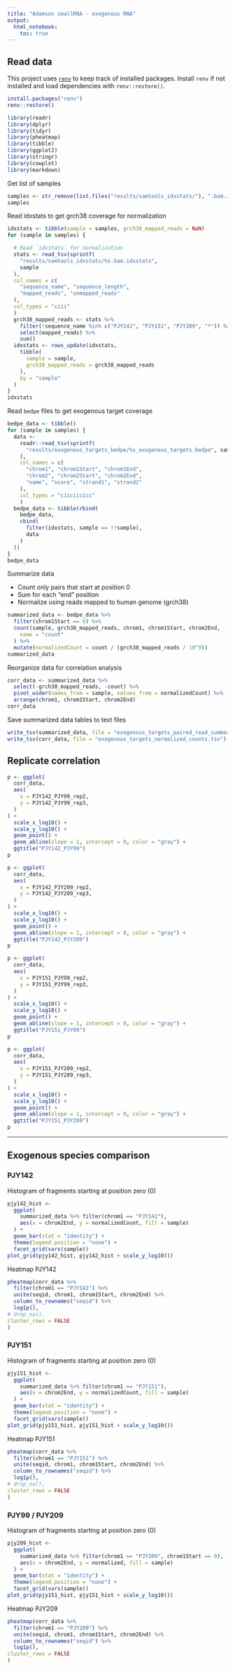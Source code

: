 ```yaml
---
title: "Adamson smallRNA - exogenous RNA"
output:
  html_notebook:
    toc: true
---
```


## Read data

This project uses [`renv`](https://rstudio.github.io/renv/articles/renv.html)
to keep track of installed packages. Install `renv` if not installed and load
dependencies with `renv::restore()`.

```r
install.packages("renv")
renv::restore()
```

```r
library(readr)
library(dplyr)
library(tidyr)
library(pheatmap)
library(tibble)
library(ggplot2)
library(stringr)
library(cowplot)
library(markdown)
```


Get list of samples

```r
samples <- str_remove(list.files("results/samtools_idxstats/"), ".bam.idxstats")
samples
```

Read idxstats to get grch38 coverage for normalization

```r
idxstats <- tibble(sample = samples, grch38_mapped_reads = NaN)
for (sample in samples) {

  # Read `idxstats` for normalization
  stats <- read_tsv(sprintf(
    "results/samtools_idxstats/%s.bam.idxstats",
    sample
  ),
  col_names = c(
    "sequence_name", "sequence_length",
    "mapped_reads", "unmapped_reads"
  ),
  col_types = "ciii"
  )
  grch38_mapped_reads <- stats %>%
    filter(!sequence_name %in% c("PJY142", "PJY151", "PJY209", "*")) %>%
    select(mapped_reads) %>%
    sum()
  idxstats <- rows_update(idxstats,
    tibble(
      sample = sample,
      grch38_mapped_reads = grch38_mapped_reads
    ),
    by = "sample"
  )
}
idxstats
```

Read `bedpe` files to get exogenous target coverage

```r
bedpe_data <- tibble()
for (sample in samples) {
  data <-
    readr::read_tsv(sprintf(
      "results/exogenous_targets_bedpe/%s_exogenous_targets.bedpe", sample
    ),
    col_names = c(
      "chrom1", "chrom1Start", "chrom1End",
      "chrom2", "chrom2Start", "chrom2End",
      "name", "score", "strand1", "strand2"
    ),
    col_types = "ciiciicicc"
    )
  bedpe_data <- tibble(rbind(
    bedpe_data,
    cbind(
      filter(idxstats, sample == !!sample),
      data
    )
  ))
}
bedpe_data
```

Summarize data

* Count only pairs that start at position 0
* Sum for each "end" position
* Normalize using reads mapped to human genome (grch38)

```r
summarized_data <- bedpe_data %>%
  filter(chrom1Start == 0) %>%
  count(sample, grch38_mapped_reads, chrom1, chrom1Start, chrom2End,
    name = "count"
  ) %>%
  mutate(normalizedCount = count / (grch38_mapped_reads / 10^9))
summarized_data
```

Reorganize data for correlation analysis

```r
corr_data <- summarized_data %>%
  select(-grch38_mapped_reads, -count) %>%
  pivot_wider(names_from = sample, values_from = normalizedCount) %>%
  arrange(chrom1, chrom1Start, chrom2End)
corr_data
```

Save summarized data tables to text files

```r
write_tsv(summarized_data, file = "exogenous_targets_paired_read_summary.tsv")
write_tsv(corr_data, file = "exogenous_targets_normalized_counts.tsv")
```


## Replicate correlation

```r
p <- ggplot(
  corr_data,
  aes(
    x = PJY142_PJY99_rep2,
    y = PJY142_PJY99_rep3,
  )
) +
  scale_x_log10() +
  scale_y_log10() +
  geom_point() +
  geom_abline(slope = 1, intercept = 0, color = "gray") +
  ggtitle("PJY142_PJY99")
p
```

```r
p <- ggplot(
  corr_data,
  aes(
    x = PJY142_PJY209_rep2,
    y = PJY142_PJY209_rep3,
  )
) +
  scale_x_log10() +
  scale_y_log10() +
  geom_point() +
  geom_abline(slope = 1, intercept = 0, color = "gray") +
  ggtitle("PJY142_PJY209")
p
```

```r
p <- ggplot(
  corr_data,
  aes(
    x = PJY151_PJY99_rep2,
    y = PJY151_PJY99_rep3,
  )
) +
  scale_x_log10() +
  scale_y_log10() +
  geom_point() +
  geom_abline(slope = 1, intercept = 0, color = "gray") +
  ggtitle("PJY151_PJY99")
p
```

```r
p <- ggplot(
  corr_data,
  aes(
    x = PJY151_PJY209_rep2,
    y = PJY151_PJY209_rep3,
  )
) +
  scale_x_log10() +
  scale_y_log10() +
  geom_point() +
  geom_abline(slope = 1, intercept = 0, color = "gray") +
  ggtitle("PJY151_PJY209")
p
```


---

## Exogenous species comparison

### PJY142

Histogram of fragments starting at position zero (0)
```r
pjy142_hist <-
  ggplot(
    summarized_data %>% filter(chrom1 == "PJY142"),
    aes(x = chrom2End, y = normalizedCount, fill = sample)
  ) +
  geom_bar(stat = "identity") +
  theme(legend.position = "none") +
  facet_grid(vars(sample))
plot_grid(pjy142_hist, pjy142_hist + scale_y_log10())
```

Heatmap PJY142
```r
pheatmap(corr_data %>%
  filter(chrom1 == "PJY142") %>%
  unite(seqid, chrom1, chrom1Start, chrom2End) %>%
  column_to_rownames("seqid") %>%
  log1p(),
# drop_na(),
cluster_rows = FALSE
)
```


### PJY151

Histogram of fragments starting at position zero (0)
```r
pjy151_hist <-
  ggplot(
    summarized_data %>% filter(chrom1 == "PJY151"),
    aes(x = chrom2End, y = normalizedCount, fill = sample)
  ) +
  geom_bar(stat = "identity") +
  theme(legend.position = "none") +
  facet_grid(vars(sample))
plot_grid(pjy151_hist, pjy151_hist + scale_y_log10())
```

Heatmap PJY151
```r
pheatmap(corr_data %>%
  filter(chrom1 == "PJY151") %>%
  unite(seqid, chrom1, chrom1Start, chrom2End) %>%
  column_to_rownames("seqid") %>%
  log1p(),
# drop_na(),
cluster_rows = FALSE
)
```

### PJY99 / PJY209

Histogram of fragments starting at position zero (0)
```r
pjy209_hist <-
  ggplot(
    summarized_data %>% filter(chrom1 == "PJY209", chrom1Start == 0),
    aes(x = chrom2End, y = normalized, fill = sample)
  ) +
  geom_bar(stat = "identity") +
  theme(legend.position = "none") +
  facet_grid(vars(sample))
plot_grid(pjy151_hist, pjy151_hist + scale_y_log10())
```

Heatmap PJY209
```r
pheatmap(corr_data %>%
  filter(chrom1 == "PJY209") %>%
  unite(seqid, chrom1, chrom1Start, chrom2End) %>%
  column_to_rownames("seqid") %>%
  log1p(),
cluster_rows = FALSE
)
```
